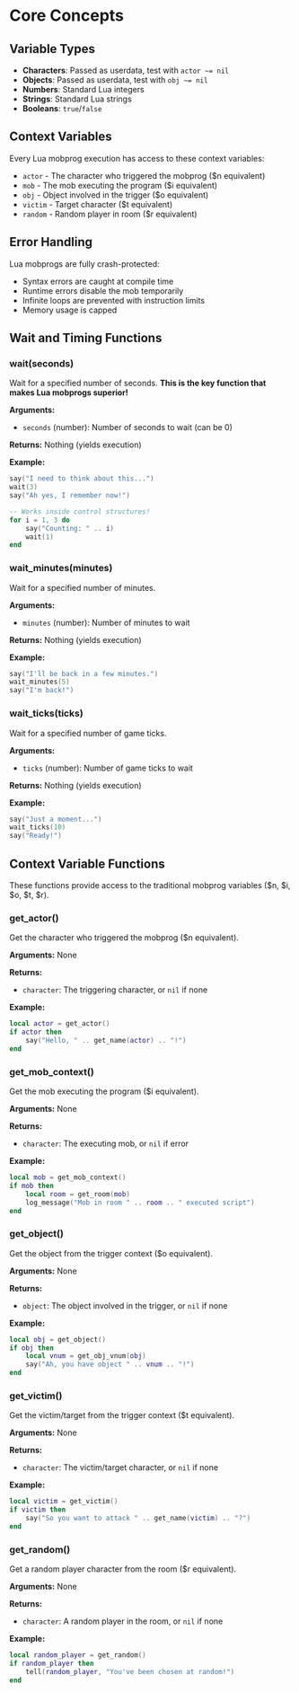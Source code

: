 # Core Concepts

## Variable Types

- **Characters**: Passed as userdata, test with `actor ~= nil`
- **Objects**: Passed as userdata, test with `obj ~= nil`
- **Numbers**: Standard Lua integers
- **Strings**: Standard Lua strings
- **Booleans**: `true`/`false`

## Context Variables

Every Lua mobprog execution has access to these context variables:

- `actor` - The character who triggered the mobprog ($n equivalent)
- `mob` - The mob executing the program ($i equivalent)
- `obj` - Object involved in the trigger ($o equivalent)
- `victim` - Target character ($t equivalent)
- `random` - Random player in room ($r equivalent)

## Error Handling

Lua mobprogs are fully crash-protected:
- Syntax errors are caught at compile time
- Runtime errors disable the mob temporarily
- Infinite loops are prevented with instruction limits
- Memory usage is capped

## Wait and Timing Functions

### wait(seconds)

Wait for a specified number of seconds. **This is the key function that makes Lua mobprogs superior!**

**Arguments:**
- `seconds` (number): Number of seconds to wait (can be 0)

**Returns:** Nothing (yields execution)

**Example:**
```lua
say("I need to think about this...")
wait(3)
say("Ah yes, I remember now!")

-- Works inside control structures!
for i = 1, 3 do
    say("Counting: " .. i)
    wait(1)
end
```

### wait_minutes(minutes)

Wait for a specified number of minutes.

**Arguments:**
- `minutes` (number): Number of minutes to wait

**Returns:** Nothing (yields execution)

**Example:**
```lua
say("I'll be back in a few minutes.")
wait_minutes(5)
say("I'm back!")
```

### wait_ticks(ticks)

Wait for a specified number of game ticks.

**Arguments:**
- `ticks` (number): Number of game ticks to wait

**Returns:** Nothing (yields execution)

**Example:**
```lua
say("Just a moment...")
wait_ticks(10)
say("Ready!")
```

## Context Variable Functions

These functions provide access to the traditional mobprog variables ($n, $i, $o, $t, $r).

### get_actor()

Get the character who triggered the mobprog ($n equivalent).

**Arguments:** None

**Returns:**
- `character`: The triggering character, or `nil` if none

**Example:**
```lua
local actor = get_actor()
if actor then
    say("Hello, " .. get_name(actor) .. "!")
end
```

### get_mob_context()

Get the mob executing the program ($i equivalent).

**Arguments:** None

**Returns:**
- `character`: The executing mob, or `nil` if error

**Example:**
```lua
local mob = get_mob_context()
if mob then
    local room = get_room(mob)
    log_message("Mob in room " .. room .. " executed script")
end
```

### get_object()

Get the object from the trigger context ($o equivalent).

**Arguments:** None

**Returns:**
- `object`: The object involved in the trigger, or `nil` if none

**Example:**
```lua
local obj = get_object()
if obj then
    local vnum = get_obj_vnum(obj)
    say("Ah, you have object " .. vnum .. "!")
end
```

### get_victim()

Get the victim/target from the trigger context ($t equivalent).

**Arguments:** None

**Returns:**
- `character`: The victim/target character, or `nil` if none

**Example:**
```lua
local victim = get_victim()
if victim then
    say("So you want to attack " .. get_name(victim) .. "?")
end
```

### get_random()

Get a random player character from the room ($r equivalent).

**Arguments:** None

**Returns:**
- `character`: A random player in the room, or `nil` if none

**Example:**
```lua
local random_player = get_random()
if random_player then
    tell(random_player, "You've been chosen at random!")
end
```